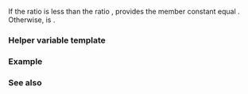 {{cpp/title|ratio_less}}
{{cpp/numeric/ratio/navbar}}
{{ddcl|header=ratio|since=c++11|1=
template&lt; class R1, class R2 &gt;
struct ratio_less : std::integral_constant&lt;bool, /* see below */&gt; { };
}}

If the ratio {{tt|R1}} is less than the ratio {{tt|R2}}, provides the member constant {{c|value}} equal {{c|true}}. Otherwise, {{c|value}} is {{c|false}}.

===Helper variable template===
{{ddcl|since=c++17|1=
template&lt; class R1, class R2 &gt;
constexpr bool ratio_less_v = ratio_less&lt;R1, R2&gt;::value;
}}

{{cpp/types/integral_constant/inherit|{{c|1=R1::num * R2::den &lt; R2::num * R1::den}}, or equivalent expression that avoids overflow}}

===Example===
{{example
|code=
#include &lt;iostream&gt;
#include &lt;ratio&gt;
 
int main()
{
    using x = std::ratio&lt;69, 90&gt;;
    using y = std::ratio&lt;70, 90&gt;;

    if constexpr (std::ratio_less_v&lt;x, y&gt;)
        std::cout &lt;&lt; x::num &lt;&lt; '/' &lt;&lt; x::den &lt;&lt; " &lt; "
                  &lt;&lt; y::num &lt;&lt; '/' &lt;&lt; y::den &lt;&lt; '\n';
}
|output=
23/30 &lt; 7/9
}}

===See also===
{{dsc begin}}
{{dsc inc|cpp/numeric/ratio/dsc ratio_greater}}
{{dsc end}}

{{langlinks|de|es|fr|it|ja|pt|ru|zh}}